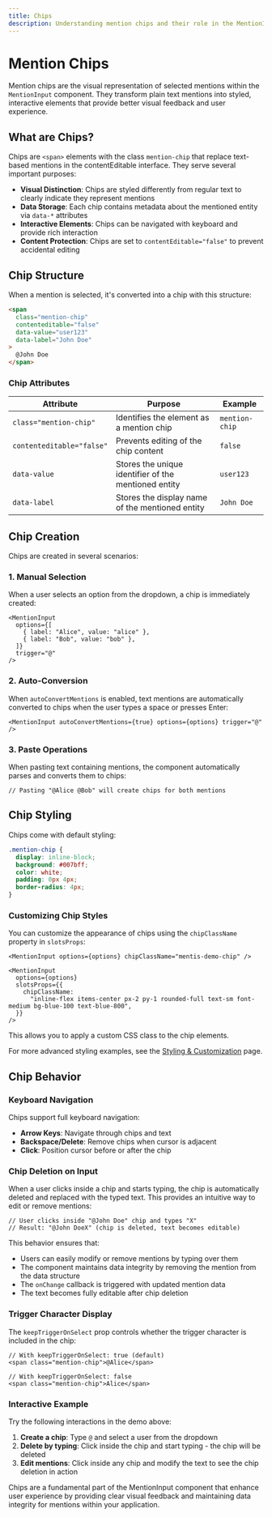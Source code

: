 ```yaml
---
title: Chips
description: Understanding mention chips and their role in the MentionInput component.
---
```



# Mention Chips

Mention chips are the visual representation of selected mentions within the `MentionInput` component. They transform plain text mentions into styled, interactive elements that provide better visual feedback and user experience.

## What are Chips?

Chips are `<span>` elements with the class `mention-chip` that replace text-based mentions in the contentEditable interface. They serve several important purposes:

- **Visual Distinction**: Chips are styled differently from regular text to clearly indicate they represent mentions
- **Data Storage**: Each chip contains metadata about the mentioned entity via `data-*` attributes
- **Interactive Elements**: Chips can be navigated with keyboard and provide rich interaction
- **Content Protection**: Chips are set to `contentEditable="false"` to prevent accidental editing

## Chip Structure

When a mention is selected, it's converted into a chip with this structure:

```html
<span
  class="mention-chip"
  contenteditable="false"
  data-value="user123"
  data-label="John Doe"
>
  @John Doe
</span>
```

### Chip Attributes

| Attribute                 | Purpose                                              | Example        |
| ------------------------- | ---------------------------------------------------- | -------------- |
| `class="mention-chip"`    | Identifies the element as a mention chip             | `mention-chip` |
| `contenteditable="false"` | Prevents editing of the chip content                 | `false`        |
| `data-value`              | Stores the unique identifier of the mentioned entity | `user123`      |
| `data-label`              | Stores the display name of the mentioned entity      | `John Doe`     |

## Chip Creation

Chips are created in several scenarios:

### 1. Manual Selection

When a user selects an option from the dropdown, a chip is immediately created:

```tsx
<MentionInput
  options={[
    { label: "Alice", value: "alice" },
    { label: "Bob", value: "bob" },
  ]}
  trigger="@"
/>
```

### 2. Auto-Conversion

When `autoConvertMentions` is enabled, text mentions are automatically converted to chips when the user types a space or presses Enter:

```tsx
<MentionInput autoConvertMentions={true} options={options} trigger="@" />
```

### 3. Paste Operations

When pasting text containing mentions, the component automatically parses and converts them to chips:

```tsx
// Pasting "@Alice @Bob" will create chips for both mentions
```

## Chip Styling

Chips come with default styling:

```css
.mention-chip {
  display: inline-block;
  background: #007bff;
  color: white;
  padding: 0px 4px;
  border-radius: 4px;
}
```

### Customizing Chip Styles

You can customize the appearance of chips using the `chipClassName` property in `slotsProps`:

```tsx
<MentionInput options={options} chipClassName="mentis-demo-chip" />
```

```tsx
<MentionInput
  options={options}
  slotsProps={{
    chipClassName:
      "inline-flex items-center px-2 py-1 rounded-full text-sm font-medium bg-blue-100 text-blue-800",
  }}
/>
```

This allows you to apply a custom CSS class to the chip elements.

For more advanced styling examples, see the [Styling & Customization](./styling) page.

## Chip Behavior

### Keyboard Navigation

Chips support full keyboard navigation:

- **Arrow Keys**: Navigate through chips and text
- **Backspace/Delete**: Remove chips when cursor is adjacent
- **Click**: Position cursor before or after the chip

### Chip Deletion on Input

When a user clicks inside a chip and starts typing, the chip is automatically deleted and replaced with the typed text. This provides an intuitive way to edit or remove mentions:

```tsx
// User clicks inside "@John Doe" chip and types "X"
// Result: "@John DoeX" (chip is deleted, text becomes editable)
```

This behavior ensures that:

- Users can easily modify or remove mentions by typing over them
- The component maintains data integrity by removing the mention from the data structure
- The `onChange` callback is triggered with updated mention data
- The text becomes fully editable after chip deletion

### Trigger Character Display

The `keepTriggerOnSelect` prop controls whether the trigger character is included in the chip:

```tsx
// With keepTriggerOnSelect: true (default)
<span class="mention-chip">@Alice</span>

// With keepTriggerOnSelect: false
<span class="mention-chip">Alice</span>
```

### Interactive Example

<MentisDemo />

Try the following interactions in the demo above:

1. **Create a chip**: Type `@` and select a user from the dropdown
2. **Delete by typing**: Click inside the chip and start typing - the chip will be deleted
3. **Edit mentions**: Click inside any chip and modify the text to see the chip deletion in action

Chips are a fundamental part of the MentionInput component that enhance user experience by providing clear visual feedback and maintaining data integrity for mentions within your application.
